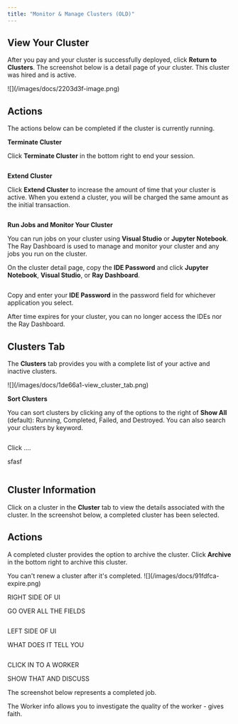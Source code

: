 ```yaml
---
title: "Monitor & Manage Clusters (OLD)"
---
```


## View Your Cluster

After you pay and your cluster is successfully deployed, click **Return to Clusters**. The screenshot below is a detail page of your cluster. This cluster was hired and is active.

<Frame>
  ![](/images/docs/2203d3f-image.png)
</Frame>

## Actions

The actions below can be completed if the cluster is currently running.

**Terminate Cluster**

Click **Terminate Cluster** in the bottom right to end your session.

<Frame>
  <img
    src="/images/docs/d3ab660-fd1.png"
    alt=""
    className="mx-auto"
    style={{ width:"57%" }}
  />
</Frame>

**Extend Cluster**

Click **Extend Cluster** to increase the amount of time that your cluster is active. When you extend a cluster, you will be charged the same amount as the initial transaction.

<Frame>
  <img
    src="/images/docs/ba5724c-cd1.png"
    alt=""
    className="mx-auto"
    style={{ width:"64%" }}
  />
</Frame>

**Run Jobs and Monitor Your Cluster**

You can run jobs on your cluster using **Visual Studio** or **Jupyter Notebook**. The Ray Dashboard is used to manage and monitor your cluster and any jobs you run on the cluster.

On the cluster detail page, copy the **IDE Password** and click **Jupyter Notebook**, **Visual Studio**, or **Ray Dashboard**.

<Frame>
  <img
    src="/images/docs/dbf23c5-visbutton.png"
    alt=""
    className="mx-auto"
    style={{ width:"81%" }}
  />
</Frame>

Copy and enter your **IDE Password** in the password field for whichever application you select.

<Warning>
  After time expires for your cluster, you can no longer access the IDEs nor the Ray Dashboard.
</Warning>

## Clusters Tab

The **Clusters** tab provides you with a complete list of your active and inactive clusters.

<Frame>
  ![](/images/docs/1de66a1-view_cluster_tab.png)
</Frame>

**Sort Clusters**

You can sort clusters by clicking any of the options to the right of **Show All** (default): Running, Completed, Failed, and Destroyed. You can also search your clusters by keyword.

<Frame>
  <img
    src="/images/docs/395f261-status.png"
    alt=""
    className="mx-auto"
    style={{ width:"75%" }}
  />
</Frame>

Click ....

sfasf

<Frame>
  <img
    src="/images/docs/3c226ec-dotdotdot.png"
    alt=""
    className="mx-auto"
    style={{ width:"76%" }}
  />
</Frame>

## Cluster Information

Click on a cluster in the **Cluster** tab to view the details associated with the cluster. In the screenshot below, a completed cluster has been selected.

## Actions

A completed cluster provides the option to archive the cluster. Click **Archive** in the bottom right to archive this cluster.

<Note>
  You can't renew a cluster after it's completed.
</Note>

<Frame>
  ![](/images/docs/91fdfca-expire.png)
</Frame>

RIGHT SIDE OF UI

GO OVER ALL THE FIELDS

<Frame>
  <img
    src="/images/docs/6d81eee-cd.png"
    alt=""
    className="mx-auto"
    style={{ width:"54%" }}
  />
</Frame>

LEFT SIDE OF UI

WHAT DOES IT TELL YOU

<Frame>
  <img
    src="/images/docs/b5c2c6f-wor.png"
    alt=""
    className="mx-auto"
    style={{ width:"68%" }}
  />
</Frame>

CLICK IN TO A WORKER

SHOW THAT AND DISCUSS

The screenshot below represents a completed job.

The Worker info allows you to investigate the quality of the worker - gives faith.

<Frame>
  <img
    src="/images/docs/bd1b584-dev_info.png"
    alt=""
    className="mx-auto"
    style={{ width:"74%" }}
  />
</Frame>